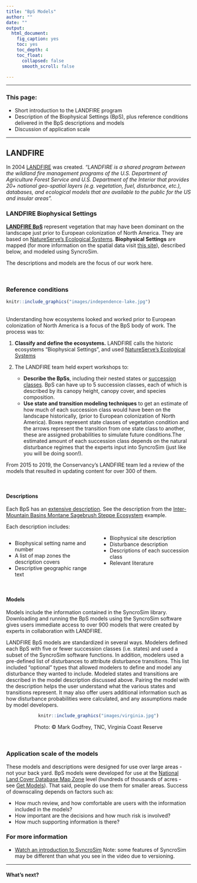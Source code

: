 ```yaml
---
title: "BpS Models"
author: ""
date: ""
output:
  html_document:
    fig_caption: yes
    toc: yes
    toc_depth: 4
    toc_float:
      collapsed: false
      smooth_scroll: false

---
```

***

### This page:
+ Short introduction to the LANDFIRE program
+ Description of the Biophysical Settings (BpS), plus reference conditions delivered in the BpS descriptions and models
+ Discussion of application scale

***

## LANDFIRE
In 2004 [LANDFIRE](https://www.landfire.gov/){target='blank'} was created. *"LANDFIRE is a shared program between the wildland fire management programs of the U.S. Department of Agriculture Forest Service and U.S. Department of the Interior that provides 20+ national geo-spatial layers (e.g. vegetation, fuel, disturbance, etc.), databases, and ecological models that are available to the public for the US and insular areas".*  

<style>
div.blue { background-color:#E4EEF4; border-radius: 5px; padding: 20px;}
</style>
<div class = "blue">
### LANDFIRE Biophysical Settings
**[LANDFIRE BpS](https://www.landfire.gov/bps.php){target='blank'}** represent vegetation that may have been dominant on the landscape just prior to European colonization of North America. They are based on [NatureServe's Ecological Systems](https://www.natureserve.org/conservation-tools/terrestrial-ecological-systems-united-states){target='blank'}. 
**Biophysical Settings** are mapped (for more information on the spatial data visit [this site](https://www.landfire.gov/bps.php){target='blank'}), described below, and modeled using SyncroSim.  

The descriptions and models are the focus of our work here.
</div>
<br>

### Reference conditions

```{=html}
<style type="text/css">
  .figure {
    float: right;
    width: 65%;
    padding: 10px;
    text-align: center;
  }
</style>
```


```r
knitr::include_graphics("images/independence-lake.jpg")

```

<br>
Understanding how ecosystems looked and worked prior to European colonization of North America is a focus of the BpS body of work. The process was to:

1. **Classify and define the ecosystems.** LANDFIRE calls the historic ecosystems "Biophysical Settings", and used [NatureServe's Ecological Systems](https://www.natureserve.org/conservation-tools/terrestrial-ecological-systems-united-states){target='blank'}

2. The LANDFIRE team held expert workshops to:
    * **Describe the BpSs**, including their nested states or [succession classes](https://www.landfire.gov/sclass.php){target='blank'}. BpS can have up to 5 succession classes, each of which is described by its canopy height, canopy cover, and species composition. 
    * **Use state and transition modeling techniques** to get an estimate of how much of each succession class would have been on the landscape historically, (prior to European colonization of North America). Boxes represent state classes of vegetation condition and the arrows represent the transition from one state class to another, these are assigned probabilities to simulate future conditions.The estimated amount of each succession class depends on the natural disturbance regimes that the experts input into SyncroSim (just like you will be doing soon!).
    
From 2015 to 2019, the Conservancy's LANDFIRE team led a review of the models that resulted in updating content for over 300 of them.

<br>

#### Descriptions
Each BpS has an [extensive description](http://landfirereview.org/search.php){target='blank'}. See the description from the [Inter-Mountain Basins Montane Sagebrush Steppe Ecosystem](http://landfirereview.org/search.php?q=Montane%20Sage%20Steppe&hPP=20&idx=lf_landfire_dev&p=0&is_v=1){target='blank'} example. 

Each description includes:

<style>
  .col2 {
    columns: 2 200px;         /* number of columns and width in pixels*/
    -webkit-columns: 2 200px; /* chrome, safari */
    -moz-columns: 2 200px;    /* firefox */
  }

</style>


<div class="col2">
* Biophysical setting name and number
* A list of map zones the description covers
* Descriptive geographic range text
* Biophysical site description
* Disturbance description
* Descriptions of each succession class
* Relevant literature

</div>
 <br>

#### Models

Models include the information contained in the SyncroSim library. Downloading and running the BpS models using the SyncroSim software gives users immediate access to over 900 models that were created by experts in collaboration with LANDFIRE. 

LANDFIRE BpS models are standardized in several ways. Modelers defined each BpS with five or fewer succession classes (i.e. states) and used a subset of the SyncroSim software functions. In addition, modelers used a pre-defined list of disturbances to attribute disturbance transitions. This list included “optional” types that allowed modelers to define and model any disturbance they wanted to include. Modeled states and transitions are described in the model description discussed above. Pairing the model with the description helps the user understand what the various states and transitions represent. It may also offer users additional information such as how disturbance probabilities were calculated, and any assumptions made by model developers.

<center>
```r
knitr::include_graphics("images/virginia.jpg")

```

Photo: © Mark Godfrey, TNC, Virginia Coast Reserve
</center>
<br>

### Application scale of the models

These models and descriptions were designed for use over large areas - not your back yard. BpS models were developed for use at the [National Land Cover Database Map Zone](https://data.fs.usda.gov/geodata/rastergateway/treecanopycover/docs/partitioning-us-into-mapping-zones.pdf){target='blank'} level (hundreds of thousands of acres - see [Get Models](./GetModels.html){target='blank'}). That said, people do use them for smaller areas. Success of downscaling depends on factors such as:

+ How much review, and how comfortable are users with the information included in the models?
+ How important are the decisions and how much risk is involved?
+ How much supporting information is there?
<br>


### For more information
*  [Watch an introduction to SyncroSim](https://www.youtube.com/watch?v=e1BBcbImrrM&list=PLDFF9036BBFE46CE6&index=6&t=0s){target='blank'} Note: some features of SyncroSim may be different than what you see in the video due to versioning.

____________

#### What's next?
